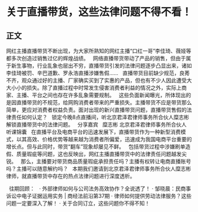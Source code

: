 # 关于直播带货，这些法律问题不得不看！
## 正文
网红主播直播带货不断出现，为大家所熟知的网红主播“口红一哥”李佳琦、薇娅等都多次创造过销售过亿的辉煌战绩。
 
网络直播带货带动了产品的销售，但由于属于新生事物，行业乱象也层出不穷，直播带货引发的法律问题逐步凸显出来，诸如李佳琦被罚、辛巴道歉、罗永浩直播涉嫌售假......
 
直播带货目前缺少规范，良莠不齐，观众通过好的主播、厂家确实买到了实惠的产品，但也有不少人因此遭受大大小小的损失。除了直播过程中时常发生侵害消费者利益的情况之外，实际上商家、主播、平台之间也存在许多乱象需要规制。
 
这些负面新闻曝光，所体现出的是因直播带货的不规范，给网购消费者带来的严重损失。主播带货不应是带货那么简单，更应对消费者权益负责。面对出现的新兴直播带货问题，直播带货售假的法律责任如何认定？
 
锁定今晚8点直播间，听北京君泽君律师事务所合伙人糜志彬解锁直播带货中的法律问题。
 
分享嘉宾
 
糜志彬
北京君泽君律师事务所合伙人
 
听课锦囊
 
在直播平台及电商平台的迅速发展下，直播带货作为一种新型消费模式，以其高效、价格优势等越来越为消费者所偏爱，迅速成为我国电商平台重要的增长点。但与此同时，带货“翻车”现象却屡见不鲜。
 
包括带货过程中涉嫌刷单造假、质量瑕疵等问题，这也反映出，网红主播直播带货中的法律责任问题越发尖锐。
 
那么，主播要对带货商品质量瑕疵承担责任吗？主播有权转让电商直播账号吗？主播可以随意解约吗？
 
本期我们邀请到北京君泽君律师事务所合伙人糜志彬律师，就直播带货中存在的热点法律问题进行深度透析。
 

 
往期回顾：
 
· 外部律师如何与公司法务高效协作？全说透了！
· 邹晓晨：民商事诉讼中电子证据运用实务 | 商经法前沿第37期
· 律师如何提供劳动法律服务？这些问题一定要深入了解！
· 关于合同订立，这些问题你不得不知！
 
